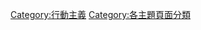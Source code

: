 {{Commons category|Activism by subject}}

[[Category:行動主義|Category:行動主義]]
[[Category:各主題頁面分類|Category:各主題頁面分類]]